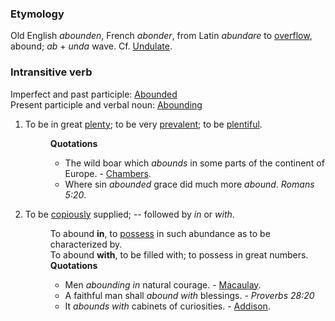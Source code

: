 ===Etymology===
Old English ''abounden'', French ''abonder'', from Latin ''abundare'' to [[overflow]], abound; ''ab'' + ''unda'' wave. Cf. [[Undulate]].
===Intransitive verb===
Imperfect and past participle: [[Abounded]]<br>
Present participle and verbal noun: [[Abounding]]
#To be in great [[plenty]]; to be very [[prevalent]]; to be [[plentiful]].
#:'''Quotations'''
#:*The wild boar which ''abounds'' in some parts of the continent of Europe. - [[Chambers]].
#:*Where sin ''abounded'' grace did much more ''abound''. ''Romans 5:20''.
#To be [[copiously]] supplied; -- followed by ''in'' or ''with''.
#:To abound '''in''', to [[possess]] in such abundance as to be characterized by.
#:To abound '''with''', to be filled with; to possess in great numbers.
#:'''Quotations'''
#:*Men ''abounding in'' natural courage. - [[Macaulay]].
#:*A faithful man shall ''abound with'' blessings. - ''Proverbs 28:20''
#:*It ''abounds with'' cabinets of curiosities. - [[Addison]].